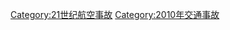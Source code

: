 {{Commonscat|Air disasters in 2010}}
{{Year by category
|m=2
|c=0
|d=1
|y=0
|cat=航空事故
|sortkey=Aviation accidents
|parent=21世纪航空事故
|subcat=2010年交通事故
}}

[[Category:21世纪航空事故|Category:21世纪航空事故]]
[[Category:2010年交通事故|Category:2010年交通事故]]